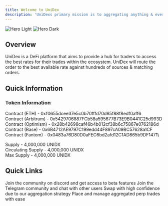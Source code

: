 ```yaml
---
title: Welcome to UniDex
description: 'UniDexs primary mission is to aggregating anything & everything'
---
```


<img
  className="block dark:hidden"
  src="/images/home-featured-image.png"
  alt="Hero Light"
/>
<img
  className="hidden dark:block"
  src="/images/home-featured-image.png"
  alt="Hero Dark"
/>

## Overview

UniDex is a DeFi platform that aims to provide a hub for traders to access the best rates for their trades within the ecosystem. UniDex will route the order to the best available rate against hundreds of sources & matching orders.

## Quick Information

### Token Information

Contract (ETH) - 0xf0655dcee37e5c0b70fffd70d85f88f8edf0aff6\
Contract (Arbitrum) - 0x5429706887FCb58a595677B73E9B0441C25d993D\
Contract (Optimism)  - 0x28b42698caf46b4b012cf38b6c75867e0762186d\
Contract (Base) - 0x6B4712AE9797C199edd44F897cA09BC57628a1CF\
Contract (Fantom) - 0x0483a76D80D0aFEC6bd2afd12C1AD865b9DF1471\

Supply - 4,000,000 UNIDX\
Circulating Supply - 4,000,000 UNIDX\
Max Supply - 4,000,000 UNIDX
## Quick Links

<CardGroup cols={2}>
  <Card
    title="Discod"
    icon="Discord"
    href="https://discord.gg/unidex"
  >
    Join the community on discord and get access to beta features
  </Card>
  <Card
    title="Telegram"
    icon="Telegram"
    href="https://t.me/unidexfinance"
  >
    Join the Telegram community and chat with other users
  </Card>
  <Card
    title="Swap App"
    icon="money-bill-wheat"
    href="https://app.unidex.exchange/"
  >
    Swap with high confidence due to our aggregation strategy
  </Card>
  <Card
    title="Perps Trading"
    icon="chart-line"
    href="https://leverage.unidex.exchange/"
  >
    Place and manage aggregated perp trades with ease
  </Card>
</CardGroup>
